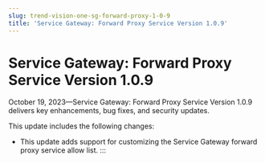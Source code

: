 ```yaml
---
slug: trend-vision-one-sg-forward-proxy-1-0-9
title: 'Service Gateway: Forward Proxy Service Version 1.0.9'
---
```

# Service Gateway: Forward Proxy Service Version 1.0.9

October 19, 2023—Service Gateway: Forward Proxy Service Version 1.0.9 delivers key enhancements, bug fixes, and security updates.

This update includes the following changes:

- This update adds support for customizing the Service Gateway forward proxy service allow list.
:::
